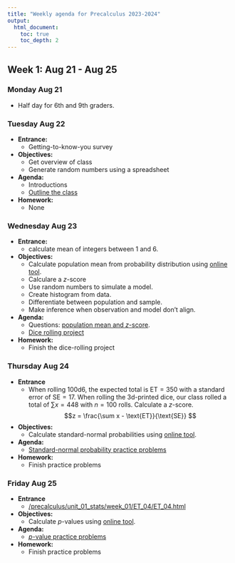 ```yaml
---
title: "Weekly agenda for Precalculus 2023-2024"
output:
  html_document:
    toc: true
    toc_depth: 2
---
```


## Week 1: Aug 21 - Aug 25

### Monday Aug 21

* Half day for 6th and 9th graders.

### Tuesday Aug 22

* **Entrance:** 
  * Getting-to-know-you survey
* **Objectives:** 
  * Get overview of class
  * Generate random numbers using a spreadsheet
* **Agenda:** 
  * Introductions
  * [Outline the class](https://chadworley.github.io/precalculus/unit_00_overview/slides_01/slides_01.pdf){target="_blank"}
* **Homework:**
  * None
  
### Wednesday Aug 23

* **Entrance:** 
  * calculate mean of integers between 1 and 6.
* **Objectives:** 
  * Calculate population mean from probability distribution using [online tool](https://chadworley.github.io/cltsim.html){target="_blank"}.
  * Calculare a $z$-score
  * Use random numbers to simulate a model.
  * Create histogram from data.
  * Differentiate between population and sample.
  * Make inference when observation and model don't align.
* **Agenda:** 
  * Questions: [population mean and $z$-score](https://chadworley.github.io/precalculus/unit_01_stats/week_01/002_practice/outcanvas/002_shared1.html){target="_blank"}.
  * [Dice rolling project](https://chadworley.github.io/precalculus/unit_01_stats/week_01/002_dice-rolling_project/002_dice-rolling_project.pdf){target="_blank"}
* **Homework:**
  * Finish the dice-rolling project
  
### Thursday Aug 24

* **Entrance**
  * When rolling 100d6, the expected total is $\text{ET}=350$ with a standard error of $\text{SE}=17$. When rolling the  3d-printed dice, our class rolled a total of $\sum x =448$ with $n=100$ rolls. Calculate a $z$-score. $$z = \frac{\sum x - \text{ET}}{\text{SE}} $$
* **Objectives:** 
  * Calculate standard-normal probabilities using [online tool](https://chadworley.github.io/sn.html){target="_blank"}.
* **Agenda:** 
  * [Standard-normal probability practice problems](https://chadworley.github.io/precalculus/unit_01_stats/week_01/003_z_prob/outcanvas/003_shared1.html){target="_blank"}
* **Homework:**
  * Finish practice problems
  
### Friday Aug 25

* **Entrance**
  * [/precalculus/unit_01_stats/week_01/ET_04/ET_04.html](/precalculus/unit_01_stats/week_01/ET_04/ET_04.html){target="_blank"}
* **Objectives:**
  * Calculate $p$-values using [online tool](https://chadworley.github.io/sn.html){target="_blank"}.
* **Agenda:** 
  * [$p$-value practice problems](https://chadworley.github.io/precalculus/unit_01_stats/week_01/004_p-value/outcanvas/004_shared1.html){target="_blank"}
* **Homework:**
  * Finish practice problems
  
